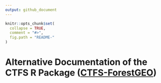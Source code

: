 ```yaml
---
output: github_document
---
```


<!-- README.md is generated from README.Rmd. Please edit that file -->

```r
knitr::opts_chunk$set(
  collapse = TRUE,
  comment = "#>",
  fig.path = "README-"
)
```

# Alternative Documentation of the CTFS R Package ([CTFS-ForestGEO](http://ctfs.si.edu/Public/CTFSRPackage/))
